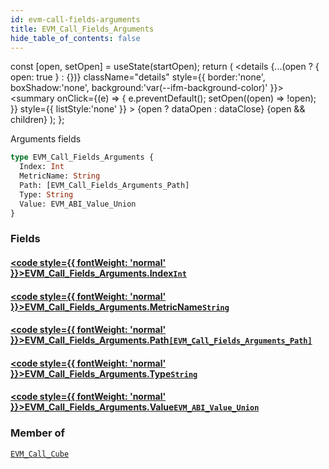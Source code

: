 ```yaml
---
id: evm-call-fields-arguments
title: EVM_Call_Fields_Arguments
hide_table_of_contents: false
---
```







  const [open, setOpen] = useState(startOpen);
  return (
    <details {...(open ? { open: true } : {})} className="details" style={{ border:'none', boxShadow:'none', background:'var(--ifm-background-color)' }}>
      <summary
        onClick={(e) => {
          e.preventDefault();
          setOpen((open) => !open);
        }}
        style={{ listStyle:'none' }}
      >
      {open ? dataOpen : dataClose}
      </summary>
      {open && children}
    </details>
  );
};




Arguments fields


```graphql
type EVM_Call_Fields_Arguments {
  Index: Int
  MetricName: String
  Path: [EVM_Call_Fields_Arguments_Path]
  Type: String
  Value: EVM_ABI_Value_Union
}
```




### Fields

#### [<code style={{ fontWeight: 'normal' }}>EVM_Call_Fields_Arguments.<b>Index</b></code>](#)<Bullet />[`Int`](/docs/graphql-reference/scalars/int) <Badge class="secondary" text="scalar"/>
> 
> 

#### [<code style={{ fontWeight: 'normal' }}>EVM_Call_Fields_Arguments.<b>MetricName</b></code>](#)<Bullet />[`String`](/docs/graphql-reference/scalars/string) <Badge class="secondary" text="scalar"/>
> 
> 

#### [<code style={{ fontWeight: 'normal' }}>EVM_Call_Fields_Arguments.<b>Path</b></code>](#)<Bullet />[`[EVM_Call_Fields_Arguments_Path]`](/docs/graphql-reference/objects/evm-call-fields-arguments-path) <Badge class="secondary" text="list"/> <Badge class="secondary" text="object"/>
> 
> 

#### [<code style={{ fontWeight: 'normal' }}>EVM_Call_Fields_Arguments.<b>Type</b></code>](#)<Bullet />[`String`](/docs/graphql-reference/scalars/string) <Badge class="secondary" text="scalar"/>
> 
> 

#### [<code style={{ fontWeight: 'normal' }}>EVM_Call_Fields_Arguments.<b>Value</b></code>](#)<Bullet />[`EVM_ABI_Value_Union`](/docs/graphql-reference/unions/evm-abi-value-union) <Badge class="secondary" text="union"/>
> 
> 



### Member of

[`EVM_Call_Cube`](/docs/graphql-reference/objects/evm-call-cube)  <Badge class="secondary" text="object"/>

